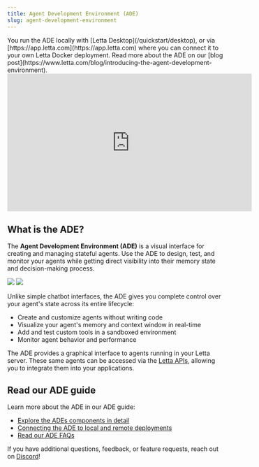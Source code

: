 ```yaml
---
title: Agent Development Environment (ADE)
slug: agent-development-environment
---
```

<Tip>
You run the ADE locally with [Letta Desktop](/quickstart/desktop), or via [https://app.letta.com](https://app.letta.com) where you can connect it to your own Letta Docker deployment. Read more about the ADE on our [blog post](https://www.letta.com/blog/introducing-the-agent-development-environment).
</Tip>

<Frame>
<iframe width="560" height="315" src="https://www.youtube.com/embed/OzSCFR0Lp5s?si=pyJMo7eKBcW2zaan" title="YouTube video player" frameborder="0" allow="accelerometer; autoplay; clipboard-write; encrypted-media; gyroscope; picture-in-picture; web-share" referrerpolicy="strict-origin-when-cross-origin" allowfullscreen></iframe>
</Frame>

## What is the ADE?
The **Agent Development Environment (ADE)** is a visual interface for creating and managing stateful agents.
Use the ADE to design, test, and monitor your agents while getting direct visibility into their memory state and decision-making process.

<img className="w-300 light" src="https://raw.githubusercontent.com/letta-ai/letta/refs/heads/main/assets/example_ade_screenshot_light.png" />
<img className="w-300 dark" src="https://raw.githubusercontent.com/letta-ai/letta/refs/heads/main/assets/example_ade_screenshot.png" />

Unlike simple chatbot interfaces, the ADE gives you complete control over your agent's state across its entire lifecycle:
- Create and customize agents without writing code
- Visualize your agent's memory and context window in real-time
- Add and test custom tools in a sandboxed environment
- Monitor agent behavior and performance

The ADE provides a graphical interface to agents running in your Letta server.
These same agents can be accessed via the [Letta APIs](/api-reference/overview), allowing you to integrate them into your applications.

## Read our ADE guide
Learn more about the ADE in our ADE guide:
- [Explore the ADEs components in detail](/guides/ade/overview)
- [Connecting the ADE to local and remote deployments](/guides/ade/setup)
- [Read our ADE FAQs](/faq#agent-development-environment-ade)

If you have additional questions, feedback, or feature requests, reach out on [Discord](https://discord.gg/letta)!
